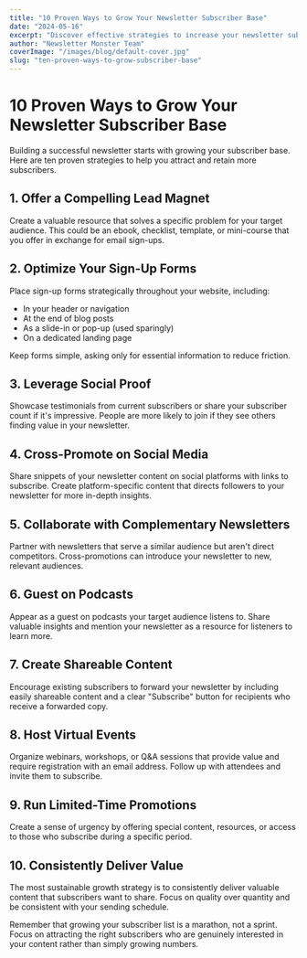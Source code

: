 ```yaml
---
title: "10 Proven Ways to Grow Your Newsletter Subscriber Base"
date: "2024-05-16"
excerpt: "Discover effective strategies to increase your newsletter subscribers and build a loyal audience."
author: "Newsletter Monster Team"
coverImage: "/images/blog/default-cover.jpg"
slug: "ten-proven-ways-to-grow-subscriber-base"
---
```


# 10 Proven Ways to Grow Your Newsletter Subscriber Base

Building a successful newsletter starts with growing your subscriber base. Here are ten proven strategies to help you attract and retain more subscribers.

## 1. Offer a Compelling Lead Magnet

Create a valuable resource that solves a specific problem for your target audience. This could be an ebook, checklist, template, or mini-course that you offer in exchange for email sign-ups.

## 2. Optimize Your Sign-Up Forms

Place sign-up forms strategically throughout your website, including:

- In your header or navigation
- At the end of blog posts
- As a slide-in or pop-up (used sparingly)
- On a dedicated landing page

Keep forms simple, asking only for essential information to reduce friction.

## 3. Leverage Social Proof

Showcase testimonials from current subscribers or share your subscriber count if it's impressive. People are more likely to join if they see others finding value in your newsletter.

## 4. Cross-Promote on Social Media

Share snippets of your newsletter content on social platforms with links to subscribe. Create platform-specific content that directs followers to your newsletter for more in-depth insights.

## 5. Collaborate with Complementary Newsletters

Partner with newsletters that serve a similar audience but aren't direct competitors. Cross-promotions can introduce your newsletter to new, relevant audiences.

## 6. Guest on Podcasts

Appear as a guest on podcasts your target audience listens to. Share valuable insights and mention your newsletter as a resource for listeners to learn more.

## 7. Create Shareable Content

Encourage existing subscribers to forward your newsletter by including easily shareable content and a clear "Subscribe" button for recipients who receive a forwarded copy.

## 8. Host Virtual Events

Organize webinars, workshops, or Q&A sessions that provide value and require registration with an email address. Follow up with attendees and invite them to subscribe.

## 9. Run Limited-Time Promotions

Create a sense of urgency by offering special content, resources, or access to those who subscribe during a specific period.

## 10. Consistently Deliver Value

The most sustainable growth strategy is to consistently deliver valuable content that subscribers want to share. Focus on quality over quantity and be consistent with your sending schedule.

Remember that growing your subscriber list is a marathon, not a sprint. Focus on attracting the right subscribers who are genuinely interested in your content rather than simply growing numbers.
